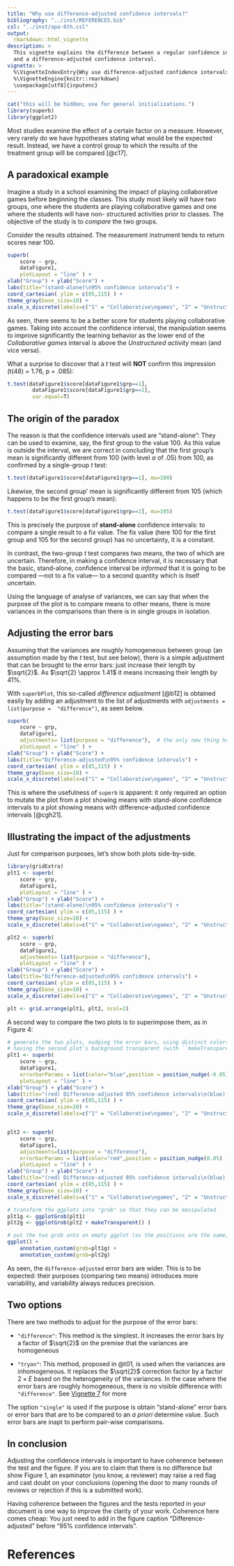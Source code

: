 ```yaml
---
title: "Why use difference-adjusted confidence intervals?"
bibliography: "../inst/REFERENCES.bib"
csl: "../inst/apa-6th.csl"
output: 
  rmarkdown::html_vignette
description: >
  This vignette explains the difference between a regular confidence interval
  and a difference-adjusted confidence interval.
vignette: >
  %\VignetteIndexEntry{Why use difference-adjusted confidence intervals?}
  %\VignetteEngine{knitr::rmarkdown}
  \usepackage[utf8]{inputenc}
---
```



```r
cat("this will be hidden; use for general initializations.")
library(superb)
library(ggplot2)
```

Most studies examine the effect of a certain factor on a measure. However, very rarely 
do we have hypotheses stating what would be the expected result. Instead, we have a 
control group to which the results of the treatment group will be compared [@c17].

## A paradoxical example

Imagine a study in a school examining the impact of playing collaborative games 
before beginning the classes. This study most likely will have two groups, one where
the students are playing collaborative games and one where the students will have non-
structured activities prior to classes. The objective of the study is to
*compare* the two groups.

Consider the results obtained. The measurement instrument tends to return scores
near 100.

```r
superb(
    score ~ grp, 
    dataFigure1, 
    plotLayout = "line" ) + 
xlab("Group") + ylab("Score") + 
labs(title="(stand-alone)\n95% confidence intervals") +
coord_cartesian( ylim = c(85,115) ) +
theme_gray(base_size=10) +
scale_x_discrete(labels=c("1" = "Collaborative\ngames", "2" = "Unstructured\nactivity"))
```

As seen, there seems to be a better score for students playing collaborative games. 
Taking into account the confidence interval, the manipulation seems to improve
significantly the learning behavior as the lower end of the *Collaborative games* interval is above the *Unstructured activity* mean (and vice versa).

What a surprise to discover that a *t* test will **NOT** confirm this impression (t(48) = 1.76, p = .085):

```r
t.test(dataFigure1$score[dataFigure1$grp==1], 
        dataFigure1$score[dataFigure1$grp==2],
        var.equal=T)
```

## The origin of the paradox 

The reason is that the confidence intervals used are "stand-alone": They can be used to
examine, say, the first group to the value 100. As this value is outside the interval,
we are correct in concluding that the first group's mean is significantly different
from 100 (with level $\alpha$  of .05) from 100, as confirmed by a 
single-group *t* test:

```r
t.test(dataFigure1$score[dataFigure1$grp==1], mu=100)
```

Likewise, the second group' mean is significantly different from 105 (which happens
to be the first group's mean):

```r
t.test(dataFigure1$score[dataFigure1$grp==2], mu=105)
```

This is precisely the purpose of **stand-alone** confidence intervals: to compare a 
single result to a fix value. The fix value (here 100 for the first group 
and 105 for the second group) has no uncertainty, it is a constant. 

In contrast, the two-group *t* test compares two means, the two of which are
uncertain. Therefore, in making a confidence interval, it is necessary that 
the basic, stand-alone, confidence interval be *informed* that it is going to 
be compared ---not to a fix value--- to a second quantity which is itself 
uncertain.

Using the language of analyse of variances, we can say that when the purpose of the plot
is to compare means to other means, there is more variances in the comparisons than there
is in single groups in isolation.

## Adjusting the error bars

Assuming that the variances are roughly homogeneous between group (an assumption
made by the *t* test, but see below), there is a simple adjustment that can 
be brought to the 
error bars: just increase their length by $\sqrt{2}$. As $\sqrt{2} \approx 1.41$ 
it means increasing their length by 41%.

With ``superbPlot``, this so-called *difference adjustment* [@b12] is obtained easily
by adding an adjustment to the list of adjustments with ``adjustments = list(purpose = 
"difference")``, as seen below.

```r
superb(
    score ~ grp, 
    dataFigure1, 
    adjustments= list(purpose = "difference"),  # the only new thing here
    plotLayout = "line" ) + 
xlab("Group") + ylab("Score") + 
labs(title="Difference-adjusted\n95% confidence intervals") +
coord_cartesian( ylim = c(85,115) ) + 
theme_gray(base_size=10) +
scale_x_discrete(labels=c("1" = "Collaborative\ngames", "2" = "Unstructured\nactivity"))
```

This is where the usefulness of ``superb`` is apparent: it only required an 
option to mutate the plot from a plot showing means with stand-alone confidence
intervals to a plot showing means with difference-adjusted confidence intervals [@cgh21].

## Illustrating the impact of the adjustments

Just for comparison purposes, let's show both plots side-by-side.

```r
library(gridExtra)
plt1 <- superb(
    score ~ grp, 
    dataFigure1, 
    plotLayout = "line" ) + 
xlab("Group") + ylab("Score") + 
labs(title="(stand-alone)\n95% confidence intervals") +
coord_cartesian( ylim = c(85,115) ) +
theme_gray(base_size=10) +
scale_x_discrete(labels=c("1" = "Collaborative\ngames", "2" = "Unstructured\nactivity")) 

plt2 <- superb(
    score ~ grp, 
    dataFigure1, 
    adjustments= list(purpose = "difference"), 
    plotLayout = "line" ) + 
xlab("Group") + ylab("Score") + 
labs(title="Difference-adjusted\n95% confidence intervals") +
coord_cartesian( ylim = c(85,115) ) + 
theme_gray(base_size=10) +
scale_x_discrete(labels=c("1" = "Collaborative\ngames", "2" = "Unstructured\nactivity")) 

plt <- grid.arrange(plt1, plt2, ncol=2)
```

A second way to compare the two plots is to superimpose them, as in Figure 4:

```r
# generate the two plots, nudging the error bars, using distinct colors, and 
# having the second plot's background transparent (with ``makeTransparent()`` )
plt1 <- superb(
    score ~ grp,
    dataFigure1, 
    errorbarParams = list(color="blue",position = position_nudge(-0.05) ),
    plotLayout = "line" ) + 
xlab("Group") + ylab("Score") + 
labs(title="(red) Difference-adjusted 95% confidence intervals\n(blue) (stand-alone) 95% confidence intervals") +
coord_cartesian( ylim = c(85,115) ) +
theme_gray(base_size=10) +
scale_x_discrete(labels=c("1" = "Collaborative\ngames", "2" = "Unstructured\nactivity")) 


plt2 <- superb(
    score ~ grp,
    dataFigure1, 
    adjustments=list(purpose = "difference"), 
    errorbarParams = list(color="red",position = position_nudge(0.05) ),
    plotLayout = "line" ) + 
xlab("Group") + ylab("Score") + 
labs(title="(red) Difference-adjusted 95% confidence intervals\n(blue) (stand-alone) 95% confidence intervals") +
coord_cartesian( ylim = c(85,115) ) + 
theme_gray(base_size=10) +
scale_x_discrete(labels=c("1" = "Collaborative\ngames", "2" = "Unstructured\nactivity"))

# transform the ggplots into "grob" so that they can be manipulated
plt1g <- ggplotGrob(plt1)
plt2g <- ggplotGrob(plt2 + makeTransparent() )

# put the two grob onto an empty ggplot (as the positions are the same, they will be overlayed)
ggplot() + 
    annotation_custom(grob=plt1g) + 
    annotation_custom(grob=plt2g)
```

As seen, the ``difference-adjusted`` error bars are wider. This is to be
expected: their purposes (comparing two means) introduces more variability,
and variability always reduces precision. 

## Two options

There are two methods to adjust for the purpose of the error bars:

* ``"difference"``: This method is the simplest. It increases the 
error bars by a factor of $\sqrt{2}$ on the premise that the variances
are homogeneous

* ``"tryon"``: This method, proposed in @t01, is used when the variances
are inhomogeneous. It replaces the $\sqrt{2}$ correction factor by a 
factor $2 \times E$ based on the heterogeneity of the variances. In the
case where the error bars are roughly homogeneous, there is no visible 
difference with ``"difference"``. See 
[Vignette  7](https://dcousin3.github.io/superb/articles/Vignette7.html) for more

The option ``"single"`` is used if the purpose is obtain "stand-alone" 
error bars or error bars that are to be compared to an *a priori* 
determine value. Such error bars are inapt to perform pair-wise 
comparisons.


## In conclusion

Adjusting the confidence intervals is important to have coherence between the test 
and the figure. If you are to claim that there is no difference but show Figure 1,
an examinator (you know, a reviewer) may raise a red flag and cast doubt on your
conclusions (opening the door to many rounds of reviews or rejection if this is a 
submitted work). 

Having coherence between the figures and the tests reported in your document is one
way to improve the clarity of your work. Coherence here comes cheap: You just need 
to add in the figure caption "Difference-adjusted" before "95% confidence intervals".


# References

